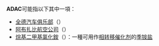 '''ADAC'''可能指以下其中一項：
* [[全德汽车俱乐部|全德汽车俱乐部]]（{{lang|de|Allgemeiner Deutscher Automobil-Club e.V.}}）
* [[阿布扎比航空公司|阿布扎比航空公司]]（{{lang|en|Abu Dhabi Airports Company}}）
* [[烷基二甲基氯化銨|烷基二甲基氯化銨]]（{{lang|en|Alkyl Dimethyl Ammonium Chloride}}）：一種可用作[[相转移催化剂|相转移催化剂]]的[[季铵盐|季铵盐]]

{{disambig|cat=四字拉丁字母缩写消歧义}}